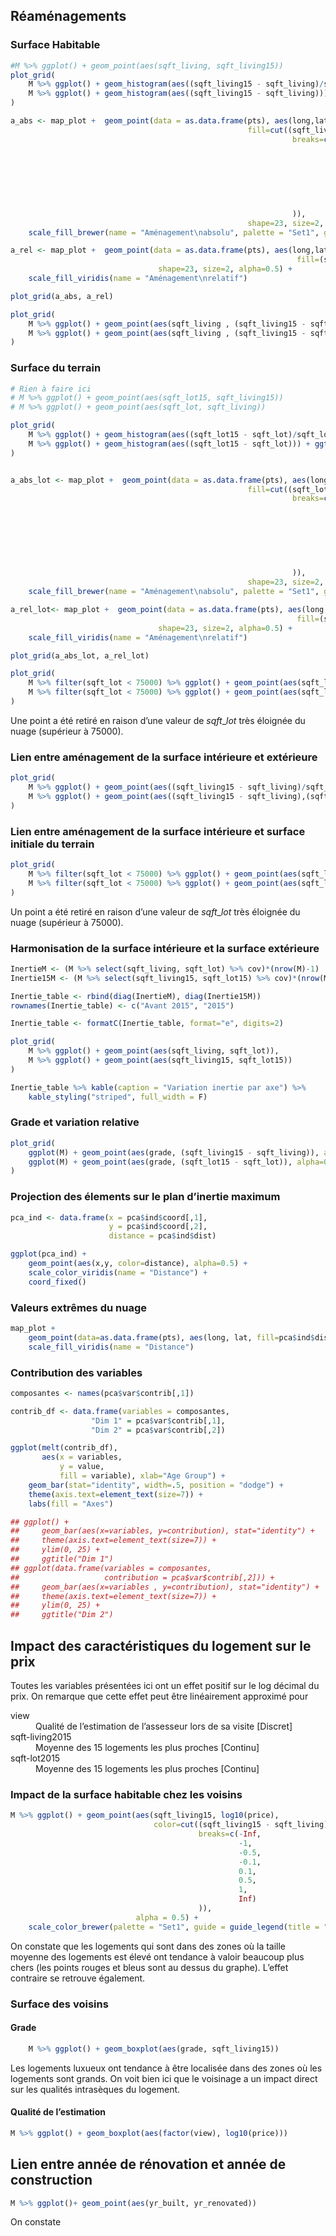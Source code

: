 ## Réaménagements
### Surface Habitable
```r
#M %>% ggplot() + geom_point(aes(sqft_living, sqft_living15))
plot_grid(
    M %>% ggplot() + geom_histogram(aes((sqft_living15 - sqft_living)/sqft_living))+ ggtitle("Absolu"),
    M %>% ggplot() + geom_histogram(aes((sqft_living15 - sqft_living))) + ggtitle("Relatif")
)

a_abs <- map_plot +  geom_point(data = as.data.frame(pts), aes(long,lat,
                                                     fill=cut((sqft_living15 - sqft_living)/sqft_living,
                                                               breaks=c(-Inf,
                                                                        -1,
                                                                        -0.5,
                                                                        -0.1,
                                                                        0.1,
                                                                        0.5,
                                                                        1,
                                                                        Inf)
                                                               )),
                                                     shape=23, size=2, alpha=0.5) +
    scale_fill_brewer(name = "Aménagement\nabsolu", palette = "Set1", guide = guide_legend(title = "Aménagement\nabsolu"))

a_rel <- map_plot +  geom_point(data = as.data.frame(pts), aes(long,lat,
                                                                fill=(sqft_living15 - sqft_living)),
                                 shape=23, size=2, alpha=0.5) +
    scale_fill_viridis(name = "Aménagement\nrelatif")

plot_grid(a_abs, a_rel)

plot_grid(
    M %>% ggplot() + geom_point(aes(sqft_living , (sqft_living15 - sqft_living)/sqft_living), alpha=0.5) + ggtitle("Absolu"),
    M %>% ggplot() + geom_point(aes(sqft_living , (sqft_living15 - sqft_living)), alpha=0.5) + ggtitle("Relatif")
)

```

### Surface du terrain
```r
# Rien à faire ici
# M %>% ggplot() + geom_point(aes(sqft_lot15, sqft_living15))
# M %>% ggplot() + geom_point(aes(sqft_lot, sqft_living))

plot_grid(
    M %>% ggplot() + geom_histogram(aes((sqft_lot15 - sqft_lot)/sqft_lot))+ ggtitle("Absolu"),
    M %>% ggplot() + geom_histogram(aes((sqft_lot15 - sqft_lot))) + ggtitle("Relatif")
)


a_abs_lot <- map_plot +  geom_point(data = as.data.frame(pts), aes(long,lat,
                                                     fill=cut((sqft_lot15 - sqft_lot)/sqft_lot,
                                                               breaks=c(-Inf,
                                                                        -1,
                                                                        -0.5,
                                                                        -0.1,
                                                                        0.1,
                                                                        0.5,
                                                                        1,
                                                                        Inf)
                                                               )),
                                                     shape=23, size=2, alpha=0.5) +
    scale_fill_brewer(name = "Aménagement\nabsolu", palette = "Set1", guide = guide_legend(title = "Aménagement\nabsolu"))

a_rel_lot<- map_plot +  geom_point(data = as.data.frame(pts), aes(long,lat,
                                                                fill=(sqft_lot15 - sqft_lot)),
                                 shape=23, size=2, alpha=0.5) +
    scale_fill_viridis(name = "Aménagement\nrelatif")

plot_grid(a_abs_lot, a_rel_lot)

plot_grid(
    M %>% filter(sqft_lot < 75000) %>% ggplot() + geom_point(aes(sqft_lot , (sqft_lot15 - sqft_lot)/sqft_lot), alpha=0.5) + ggtitle("Absolu"),
    M %>% filter(sqft_lot < 75000) %>% ggplot() + geom_point(aes(sqft_lot , (sqft_lot15 - sqft_lot)), alpha=0.5) + ggtitle("Relatif")
)
```
Une point a été retiré en raison d’une valeur de $sqft\_lot$ très éloignée du nuage (supérieur à 75000).

### Lien entre aménagement de la surface intérieure et extérieure
```r
plot_grid(
    M %>% ggplot() + geom_point(aes((sqft_living15 - sqft_living)/sqft_living ,(sqft_lot15 - sqft_lot)/sqft_lot), alpha=0.5) + geom_abline(slope = 1, color="red") + coord_fixed() + ggtitle("Absolu"),
    M %>% ggplot() + geom_point(aes((sqft_living15 - sqft_living),(sqft_lot15 - sqft_lot)), alpha=0.5) + geom_abline(slope = 1, color="red") + coord_fixed(0.1) + ggtitle("Relatif")
)
```

### Lien entre aménagement de la surface intérieure et surface initiale du terrain
```r
plot_grid(
    M %>% filter(sqft_lot < 75000) %>% ggplot() + geom_point(aes(sqft_lot , (sqft_living15 - sqft_living)/sqft_living), alpha=0.5) + ggtitle("Absolu"),
    M %>% filter(sqft_lot < 75000) %>% ggplot() + geom_point(aes(sqft_lot , (sqft_living15 - sqft_living)), alpha=0.5) + ggtitle("Relatif")
)
```
Un point a été retiré en raison d’une valeur de $sqft\_lot$ très éloignée du nuage (supérieur à 75000).

### Harmonisation de la surface intérieure et la surface extérieure

```r
InertieM <- (M %>% select(sqft_living, sqft_lot) %>% cov)*(nrow(M)-1)
Inertie15M <- (M %>% select(sqft_living15, sqft_lot15) %>% cov)*(nrow(M)-1)

Inertie_table <- rbind(diag(InertieM), diag(Inertie15M))
rownames(Inertie_table) <- c("Avant 2015", "2015")

Inertie_table <- formatC(Inertie_table, format="e", digits=2)

plot_grid(
    M %>% ggplot() + geom_point(aes(sqft_living, sqft_lot)),
    M %>% ggplot() + geom_point(aes(sqft_living15, sqft_lot15))
)

Inertie_table %>% kable(caption = "Variation inertie par axe") %>%
    kable_styling("striped", full_width = F)
```

### Grade et variation relative
```r
plot_grid(
    ggplot(M) + geom_point(aes(grade, (sqft_living15 - sqft_living)), alpha=0.1),
    ggplot(M) + geom_point(aes(grade, (sqft_lot15 - sqft_lot)), alpha=0.1)
)
```

### Projection des élements sur le plan d'inertie maximum

```r
pca_ind <- data.frame(x = pca$ind$coord[,1],
                      y = pca$ind$coord[,2],
                      distance = pca$ind$dist)

ggplot(pca_ind) +
    geom_point(aes(x,y, color=distance), alpha=0.5) +
    scale_color_viridis(name = "Distance") +
    coord_fixed()
```

### Valeurs extrêmes du nuage 

```r
map_plot +
    geom_point(data=as.data.frame(pts), aes(long, lat, fill=pca$ind$dist) ,shape=23, size=2, alpha=0.5) +
    scale_fill_viridis(name = "Distance")
```
### Contribution des variables
```r
composantes <- names(pca$var$contrib[,1])

contrib_df <- data.frame(variables = composantes,
                  "Dim 1" = pca$var$contrib[,1],
                  "Dim 2" = pca$var$contrib[,2])

ggplot(melt(contrib_df),
       aes(x = variables,
           y = value,
           fill = variable), xlab="Age Group") +
    geom_bar(stat="identity", width=.5, position = "dodge") +
    theme(axis.text=element_text(size=7)) + 
    labs(fill = "Axes")

## ggplot() +
##     geom_bar(aes(x=variables, y=contribution), stat="identity") +
##     theme(axis.text=element_text(size=7)) +
##     ylim(0, 25) + 
##     ggtitle("Dim 1")
## ggplot(data.frame(variables = composantes,
##                   contribution = pca$var$contrib[,2])) +
##     geom_bar(aes(x=variables , y=contribution), stat="identity") +
##     theme(axis.text=element_text(size=7)) +
##     ylim(0, 25) + 
##     ggtitle("Dim 2")
```

## Impact des caractéristiques du logement sur le prix

Toutes les variables présentées ici ont un effet positif sur le log décimal 
du prix.
On remarque que cette effet peut être linéairement approximé pour 

view
:   Qualité de l'estimation de l'assesseur lors de sa visite [Discret]

sqft-living2015
:   Moyenne des 15 logements les plus proches [Continu]

sqft-lot2015
:   Moyenne des 15 logements les plus proches [Continu]

### Impact de la surface habitable chez les voisins
```r
M %>% ggplot() + geom_point(aes(sqft_living15, log10(price),
                                color=cut((sqft_living15 - sqft_living)/sqft_living,
                                          breaks=c(-Inf,
                                                   -1,
                                                   -0.5,
                                                   -0.1,
                                                   0.1,
                                                   0.5,
                                                   1,
                                                   Inf)
                                          )),
                            alpha = 0.5) +
    scale_color_brewer(palette = "Set1", guide = guide_legend(title = "Différence\nabsolue"))
```

On constate que les logements qui sont dans des zones où la taille moyenne des logements est 
élevé ont tendance à valoir beaucoup plus chers (les points rouges et bleus sont au dessus
du graphe). L'effet contraire se retrouve également.

### Surface des voisins
#### Grade
```r
    M %>% ggplot() + geom_boxplot(aes(grade, sqft_living15))
```

Les logements luxueux ont tendance à être localisée dans des zones
où les logements sont grands. On voit bien ici que le voisinage a 
un impact direct sur les qualités intrasèques du logement.

#### Qualité de l'estimation
```r
M %>% ggplot() + geom_boxplot(aes(factor(view), log10(price)))

```
## Lien entre année de rénovation et année de construction
```r
M %>% ggplot()+ geom_point(aes(yr_built, yr_renovated))
```

On constate 

